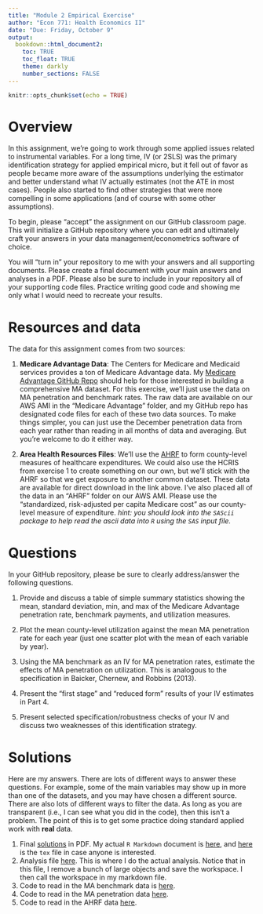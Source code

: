```yaml
---
title: "Module 2 Empirical Exercise"
author: "Econ 771: Health Economics II"
date: "Due: Friday, October 9"
output: 
  bookdown::html_document2:
    toc: TRUE
    toc_float: TRUE
    theme: darkly
    number_sections: FALSE
---
```


```r
knitr::opts_chunk$set(echo = TRUE)
```

# Overview
In this assignment, we're going to work through some applied issues related to instrumental variables. For a long time, IV (or 2SLS) was the primary identification strategy for applied empirical micro, but it fell out of favor as people became more aware of the assumptions underlying the estimator and better understand what IV actually estimates (not the ATE in most cases). People also started to find other strategies that were more compelling in some applications (and of course with some other assumptions).

To begin, please "accept" the assignment on our GitHub classroom page. This will initialize a GitHub repository where you can edit and ultimately craft your answers in your data management/econometrics software of choice.  

You will "turn in" your repository to me with your answers and all supporting documents. Please create a final document with your main answers and analyses in a PDF. Please also be sure to include in your repository all of your supporting code files. Practice writing good code and showing me only what I would need to recreate your results.


# Resources and data
The data for this assignment comes from two sources:

1. **Medicare Advantage Data**: The Centers for Medicare and Medicaid services provides a ton of Medicare Advantage data. My [Medicare Advantage GitHub Repo](https://github.com/imccart/Medicare-Advantage) should help for those interested in building a comprehensive MA dataset. For this exercise, we'll just use the data on MA penetration and benchmark rates. The raw data are available on our AWS AMI in the "Medicare Advantage" folder, and my GitHub repo has designated code files for each of these two data sources. To make things simpler, you can just use the December penetration data from each year rather than reading in all months of data and averaging. But you're welcome to do it either way.

2. **Area Health Resources Files**: We'll use the [AHRF](https://data.hrsa.gov/topics/health-workforce/ahrf) to form county-level measures of healthcare expenditures. We could also use the HCRIS from exercise 1 to create something on our own, but we'll stick with the AHRF so that we get exposure to another common dataset. These data are available for direct download in the link above. I've also placed all of the data in an "AHRF" folder on our AWS AMI. Please use the "standardized, risk-adjusted per capita Medicare cost" as our county-level measure of expenditure. *hint: you should look into the `SAScii` package to help read the ascii data into `R` using the `SAS` input file.*


# Questions
In your GitHub repository, please be sure to clearly address/answer the following questions.

1. Provide and discuss a table of simple summary statistics showing the mean, standard deviation, min, and max of the Medicare Advantage penetration rate, benchmark payments, and utilization measures. 

2. Plot the mean county-level utilization against the mean MA penetration rate for each year (just one scatter plot with the mean of each variable by year). 

3. Using the MA benchmark as an IV for MA penetration rates, estimate the effects of MA penetration on utilization. This is analogous to the specification in Baicker, Chernew, and Robbins (2013).

4. Present the "first stage" and "reduced form" results of your IV estimates in Part 4.

5. Present selected specification/robustness checks of your IV and discuss two weaknesses of this identification strategy.


# Solutions
Here are my answers. There are lots of different ways to answer these questions. For example, some of the main variables may show up in more than one of the datasets, and you may have chosen a different source. There are also lots of different ways to filter the data. As long as you are transparent (i.e., I can see what you did in the code), then this isn't a problem. The point of this is to get some practice doing standard applied work with **real** data. 

1. Final [solutions](../solutions/exercise2/solutions.pdf) in PDF. My actual `R Markdown` document is [here](../solutions/exercise2/solutions.Rmd), and [here](../solutions/exercise2/solutions.tex) is the `tex` file in case anyone is interested.
2. Analysis file [here](../solutions/exercise2/analysis.R). This is where I do the actual analysis. Notice that in this file, I remove a bunch of large objects and save the workspace. I then call the workspace in my markdown file.
3. Code to read in the MA benchmark data is [here](../solutions/exercise2/1_benchmark.R).
4. Code to read in the MA penetration data [here](../solutions/exercise2/2_penetration.R).
4. Code to read in the AHRF data [here](../solutions/exercise2/3_ahrf.R).

